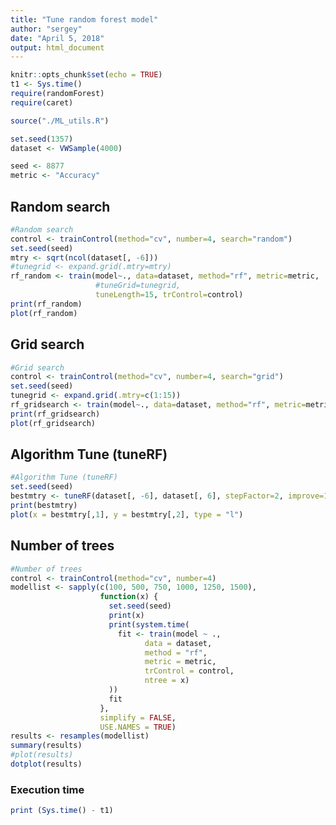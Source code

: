 ```yaml
---
title: "Tune random forest model"
author: "sergey"
date: "April 5, 2018"
output: html_document
---
```


```r
knitr::opts_chunk$set(echo = TRUE)
t1 <- Sys.time()
require(randomForest)
require(caret)
```

```r
source("./ML_utils.R")

set.seed(1357)
dataset <- VWSample(4000)

seed <- 8877
metric <- "Accuracy"
```

## Random search
```r
#Random search
control <- trainControl(method="cv", number=4, search="random")
set.seed(seed)
mtry <- sqrt(ncol(dataset[, -6]))
#tunegrid <- expand.grid(.mtry=mtry)
rf_random <- train(model~., data=dataset, method="rf", metric=metric, 
                   #tuneGrid=tunegrid, 
                   tuneLength=15, trControl=control)
print(rf_random)
plot(rf_random)
```

## Grid search
```r
#Grid search
control <- trainControl(method="cv", number=4, search="grid")
set.seed(seed)
tunegrid <- expand.grid(.mtry=c(1:15))
rf_gridsearch <- train(model~., data=dataset, method="rf", metric=metric, tuneGrid=tunegrid, trControl=control)
print(rf_gridsearch)
plot(rf_gridsearch)
```

## Algorithm Tune (tuneRF)
```r
#Algorithm Tune (tuneRF)
set.seed(seed)
bestmtry <- tuneRF(dataset[, -6], dataset[, 6], stepFactor=2, improve=1e-5, ntree=500)
print(bestmtry)
plot(x = bestmtry[,1], y = bestmtry[,2], type = "l")
```

## Number of trees 
```r
#Number of trees 
control <- trainControl(method="cv", number=4)
modellist <- sapply(c(100, 500, 750, 1000, 1250, 1500), 
                    function(x) {
                      set.seed(seed)
                      print(x)
                      print(system.time(
                        fit <- train(model ~ ., 
                              data = dataset,
                              method = "rf",
                              metric = metric,
                              trControl = control,
                              ntree = x)
                      ))
                      fit
                    },
                    simplify = FALSE,
                    USE.NAMES = TRUE)
results <- resamples(modellist)
summary(results)
#plot(results)
dotplot(results)
```

### Execution time
```r
print (Sys.time() - t1)
```